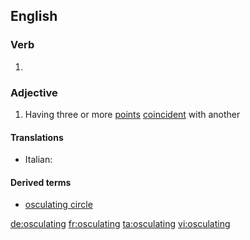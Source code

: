 ==English==

===Verb===
{{head|en}}

# {{present participle of|osculate|lang=en}}

===Adjective===
{{en-adj}}

# {{context|mathematics|of a curve|lang=en}} Having three or more [[point]]s [[coincident]] with another

====Translations====
{{trans-top|having three or more coincident points}}
* Italian: {{t|it|osculatore}}
{{trans-mid}}
{{trans-bottom}}

====Derived terms====
* [[osculating circle]]

[[de:osculating]]
[[fr:osculating]]
[[ta:osculating]]
[[vi:osculating]]